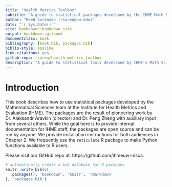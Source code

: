 ```yaml
--- 
title: "Health Metrics Toolbox"
subtitle: "A guide to statistical packages developed by the IHME Math Sciences team"
author: "Reed Sorensen (rsoren@uw.edu)"
date: "`r Sys.Date()`"
site: bookdown::bookdown_site
output: bookdown::gitbook
documentclass: book
bibliography: [book.bib, packages.bib]
biblio-style: apalike
link-citations: yes
github-repo: rsoren/health_metrics_toolbox
description: "A guide to statistical tools developed by IHME's Math Sciences team"
---
```


# Introduction

This book describes how to use statistical packages developed by the Mathematical Sciences team at the Institute for Health Metrics and Evaluation (IHME). The packages are the result of pioneering work by Dr. Aleksandr Aravkin (director) and Dr. Peng Zheng with auxiliary input from several others. While the goal here is to provide internal documentation for IHME staff, the packages are open source and can be run by anyone. We provide installation instructions for both audiences in Chapter 2. We frequently use the `reticulate` R package to make Python functions available to R users. 

Please visit our GitHub repo at: https://github.com/ihmeuw-msca.

```r
# automatically create a bib database for R packages
knitr::write_bib(c(
  .packages(), 'bookdown', 'knitr', 'rmarkdown'
), 'packages.bib')
```



